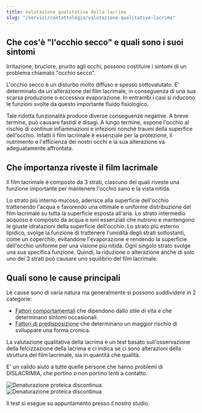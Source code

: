 ```yaml
---
title: Valutazione qualitativa della lacrima
slug: "/servizi/contattologia/valutazione-qualitativa-lacrima"
---
```


## Che cos'è "l'occhio secco" e quali sono i suoi sintomi

Irritazione, bruciore, prurito agli occhi, possono costituire i sintomi di un problema chiamato "occhio secco".

L'occhio secco è un disturbo molto diffuso e spesso sottovalutato. E' determinato da un'alterazione del film lacrimale, in conseguenza di una sua scarsa produzione o eccessiva evaporazione. In entrambi i casi si riducono le funzioni svolte da questo importante fluido fisiologico.

Tale ridotta funzionalità produce diverse conseguenze negative. A breve termine, può causare fastidi e disagi. A lungo termine, espone l'occhio al rischio di continue infiammazioni e infezioni nonchè traumi della superfice dell'occhio. Infatti il film lacrimale è essenziale per la protezione, il nutrimento e l'efficienza dei nostri occhi e la sua alterazione va adeguatamente affrontata.

## Che importanza riveste il film lacrimale

Il film lacrimale è composto da 3 strati, ciascuno dei quali riveste una funzione importante per mantenere l'occhio sano e la vista nitida.

Lo strato più interno mucoso, aderisce alla superficie dell'occhio trattenendo l'acqua e favorendo una ottimale e uniforme distribuzione del film lacrimale su tutta la superficie esposta all'aria.
Lo strato intermedio acquoso è composto da acqua e ioni essenziali che nutrono e mantengono le giuste idratazioni della superficie dell'occhio.
Lo strato più esterno lipidico, svolge la funzione di trattenere l'umidità degli strati sottostanti, come un coperchio, evitandone l'evaporazione e rendendo la superficie dell'occhio uniforme per una visione più nitida.
Ogni singolo strato svolge una sua specifica funzione. Quindi, la riduzione o alterazione anche di solo uno dei 3 strati può causare uno squilibrio del film lacrimale.

## Quali sono le cause principali

Le cause sono di varia natura ma generalmente si possono suddividere in 2 categorie:

- <abbr title="L'utilizzo prolungato del computer, permanenza in ambienti chiusi con aria climatizzata, sport che espongono gli occhi a cloro, acqua salata, sole, vento e smog, uso di farmaci, colliri decongestionanti o con conservanti, bevande ad alto contenuto di alccol o caffeina, utlizzo di lenti a contatto.">Fattori comportamentali</abbr> che dipendono dallo stile di vita  e che determinano sintomi occasionali.
- <abbr title="Variazioni ormonali (peri-menopausa, menopausa), utilizzo di farmaci (per il controllo della presione, diuretici ecc.), malattie associate come il diabete, artrite reumatiche, Sindrome di Sjogren (malattaia infiammatoria cronica autoimmune che distrugge le ghiandole lacrimali), interventi chirurgici all'occhio (cataratta e refrattiva).">Fattori di predisposizione</abbr> che determinano un maggior rischio di sviluppare una forma cronica.

La valutazione qualitativa della lacrima è un test basato sull'osservazione della felcizzazione della lacrima e ci indica se ci sono alterazioni della struttura del film lacrimale, sia in quantità che qualità.

E' un valido aiuto a tutte quelle persone che hanno problemi di DISLACRIMIA, che portino o non portino lenti a contatto.

![Denaturazione proteica discontinua](./images/denaturazione-proteica-discontinua-01.jpg)
![Denaturazione proteica discontinua](./images/denaturazione-proteica-discontinua-02.jpg)

<Message>

Il test si esegue su appuntamento presso il nostro studio.

<Contacts />

</Message>